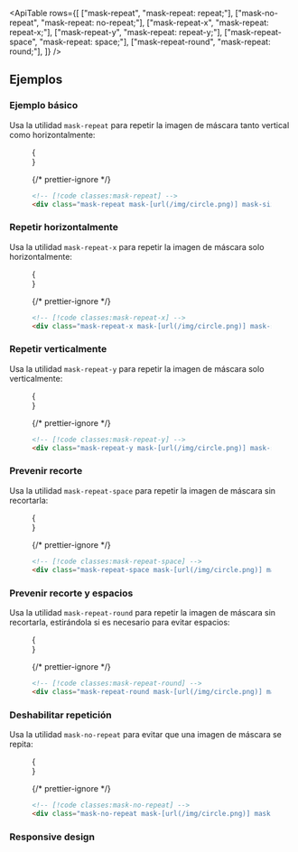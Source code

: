 

<ApiTable
  rows={[
    ["mask-repeat", "mask-repeat: repeat;"],
    ["mask-no-repeat", "mask-repeat: no-repeat;"],
    ["mask-repeat-x", "mask-repeat: repeat-x;"],
    ["mask-repeat-y", "mask-repeat: repeat-y;"],
    ["mask-repeat-space", "mask-repeat: space;"],
    ["mask-repeat-round", "mask-repeat: round;"],
  ]}
/>

## Ejemplos

### Ejemplo básico

Usa la utilidad `mask-repeat` para repetir la imagen de máscara tanto vertical como horizontalmente:

<Figure>

<Example>
  {
    <div className="flex flex-col py-8">
      <Stripes className="h-40 w-full rounded-lg" border>
        <div className="h-full rounded-lg bg-[url(https://images.unsplash.com/photo-1554629947-334ff61d85dc?ixid=MnwxMjA3fDB8MHxwaG90by1wYWdlfHx8fGVufDB8fHx8&ixlib=rb-1.2.1&auto=format&fit=crop&w=1000&h=1000&q=80)] mask-radial-from-100% mask-radial-closest-side bg-cover bg-center mask-size-[50px_50px] mask-center mask-repeat"></div>
      </Stripes>
    </div>
  }
</Example>

{/* prettier-ignore */}
```html
<!-- [!code classes:mask-repeat] -->
<div class="mask-repeat mask-[url(/img/circle.png)] mask-size-[50px_50px] bg-[url(/img/mountains.jpg)] ..."></div>
```

</Figure>

### Repetir horizontalmente

Usa la utilidad `mask-repeat-x` para repetir la imagen de máscara solo horizontalmente:

<Figure>

<Example>
  {
    <div className="flex flex-col py-8">
      <Stripes className="h-40 w-full rounded-lg" border>
        <div className="h-full rounded-lg bg-[url(https://images.unsplash.com/photo-1554629947-334ff61d85dc?ixid=MnwxMjA3fDB8MHxwaG90by1wYWdlfHx8fGVufDB8fHx8&ixlib=rb-1.2.1&auto=format&fit=crop&w=1000&h=1000&q=80)] mask-radial-from-100% mask-radial-closest-side bg-cover bg-center mask-size-[50px_50px] mask-center mask-repeat-x"></div>
      </Stripes>
    </div>
  }
</Example>

{/* prettier-ignore */}
```html
<!-- [!code classes:mask-repeat-x] -->
<div class="mask-repeat-x mask-[url(/img/circle.png)] mask-size-[50px_50px] bg-[url(/img/mountains.jpg)]..."></div>
```

</Figure>

### Repetir verticalmente

Usa la utilidad `mask-repeat-y` para repetir la imagen de máscara solo verticalmente:

<Figure>

<Example>
  {
    <div className="flex flex-col py-8">
      <Stripes className="h-40 w-full rounded-lg" border>
        <div className="h-full rounded-lg bg-[url(https://images.unsplash.com/photo-1554629947-334ff61d85dc?ixid=MnwxMjA3fDB8MHxwaG90by1wYWdlfHx8fGVufDB8fHx8&ixlib=rb-1.2.1&auto=format&fit=crop&w=1000&h=1000&q=80)] mask-radial-from-100% mask-radial-closest-side bg-cover bg-center mask-size-[50px_50px] mask-center mask-repeat-y"></div>
      </Stripes>
    </div>
  }
</Example>

{/* prettier-ignore */}
```html
<!-- [!code classes:mask-repeat-y] -->
<div class="mask-repeat-y mask-[url(/img/circle.png)] mask-size-[50px_50px] bg-[url(/img/mountains.jpg)]..."></div>
```

</Figure>

### Prevenir recorte

Usa la utilidad `mask-repeat-space` para repetir la imagen de máscara sin recortarla:

<Figure>

<Example resizable>
  {
    <div className="flex flex-col py-8">
      <Stripes className="h-40 w-full rounded-lg" border>
        <div className="h-full rounded-lg bg-[url(https://images.unsplash.com/photo-1554629947-334ff61d85dc?ixid=MnwxMjA3fDB8MHxwaG90by1wYWdlfHx8fGVufDB8fHx8&ixlib=rb-1.2.1&auto=format&fit=crop&w=1000&h=1000&q=80)] mask-radial-from-100% mask-radial-closest-side bg-cover bg-center mask-size-[50px_50px] mask-repeat-space"></div>
      </Stripes>
    </div>
  }
</Example>

{/* prettier-ignore */}
```html
<!-- [!code classes:mask-repeat-space] -->
<div class="mask-repeat-space mask-[url(/img/circle.png)] mask-size-[50px_50px] bg-[url(/img/mountains.jpg)] ..."></div>
```

</Figure>

### Prevenir recorte y espacios

Usa la utilidad `mask-repeat-round` para repetir la imagen de máscara sin recortarla, estirándola si es necesario para evitar espacios:

<Figure>

<Example resizable>
  {
    <div className="flex flex-col py-8">
      <Stripes className="h-40 w-full rounded-lg" border>
        <div className="h-full rounded-lg bg-[url(https://images.unsplash.com/photo-1554629947-334ff61d85dc?ixid=MnwxMjA3fDB8MHxwaG90by1wYWdlfHx8fGVufDB8fHx8&ixlib=rb-1.2.1&auto=format&fit=crop&w=1000&h=1000&q=80)] mask-radial-from-100% mask-radial-closest-side bg-cover bg-center mask-size-[50px_50px] mask-repeat-round"></div>
      </Stripes>
    </div>
  }
</Example>

{/* prettier-ignore */}
```html
<!-- [!code classes:mask-repeat-round] -->
<div class="mask-repeat-round mask-[url(/img/circle.png)] mask-size-[50px_50px] bg-[url(/img/mountains.jpg)] ..."></div>
```

</Figure>

### Deshabilitar repetición

Usa la utilidad `mask-no-repeat` para evitar que una imagen de máscara se repita:

<Figure>

<Example>
  {
    <div className="flex flex-col py-8">
      <Stripes className="h-40 w-full rounded-lg" border>
        <div className="h-full rounded-lg bg-[url(https://images.unsplash.com/photo-1554629947-334ff61d85dc?ixid=MnwxMjA3fDB8MHxwaG90by1wYWdlfHx8fGVufDB8fHx8&ixlib=rb-1.2.1&auto=format&fit=crop&w=1000&h=1000&q=80)] mask-radial-from-100% mask-radial-closest-side bg-cover bg-center mask-size-[50px_50px] mask-center mask-no-repeat"></div>
      </Stripes>
    </div>
  }
</Example>

{/* prettier-ignore */}
```html
<!-- [!code classes:mask-no-repeat] -->
<div class="mask-no-repeat mask-[url(/img/circle.png)] mask-size-[50px_50px] bg-[url(/img/mountains.jpg)] ..."></div>
```

</Figure>

### Responsive design

<ResponsiveDesign property="mask-repeat" defaultClass="mask-repeat" featuredClass="mask-repeat-x" />
